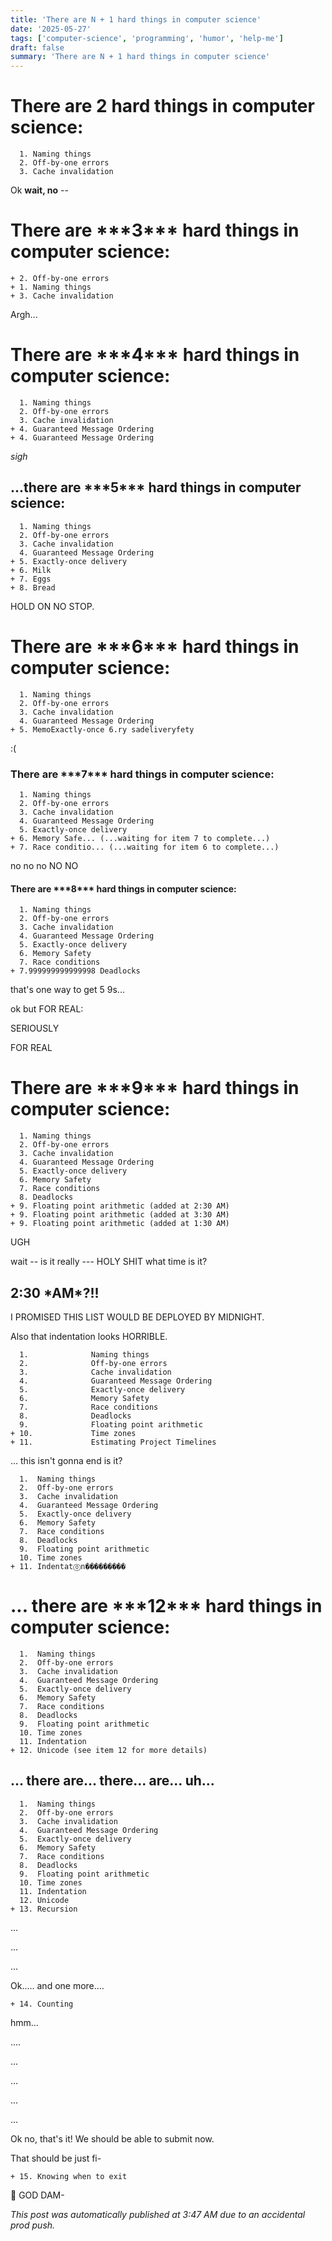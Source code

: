 ```yaml
---
title: 'There are N + 1 hard things in computer science'
date: '2025-05-27'
tags: ['computer-science', 'programming', 'humor', 'help-me']
draft: false
summary: 'There are N + 1 hard things in computer science'
---
```


<h1>There are 2 hard things in computer science:</h1>

```
  1. Naming things
  2. Off-by-one errors
  3. Cache invalidation
```

Ok **wait, no** --

<h1>There are ***3*** hard things in computer science:</h1>

```
+ 2. Off-by-one errors
+ 1. Naming things
+ 3. Cache invalidation
```

Argh...

<h1>There are ***4*** hard things in computer science:</h1>

```
  1. Naming things
  2. Off-by-one errors
  3. Cache invalidation
+ 4. Guaranteed Message Ordering
+ 4. Guaranteed Message Ordering
```

_sigh_

<h2>...there are ***5*** hard things in computer science:</h2>

```
  1. Naming things
  2. Off-by-one errors
  3. Cache invalidation
  4. Guaranteed Message Ordering
+ 5. Exactly-once delivery
+ 6. Milk
+ 7. Eggs
+ 8. Bread
```

HOLD ON NO STOP.

<h1>There are ***6*** hard things in computer science:</h1>

```
  1. Naming things
  2. Off-by-one errors
  3. Cache invalidation
  4. Guaranteed Message Ordering
+ 5. MemoExactly-once 6.ry sadeliveryfety
```

:(

<h3>There are ***7*** hard things in computer science:</h3>

```
  1. Naming things
  2. Off-by-one errors
  3. Cache invalidation
  4. Guaranteed Message Ordering
  5. Exactly-once delivery
+ 6. Memory Safe... (...waiting for item 7 to complete...)
+ 7. Race conditio... (...waiting for item 6 to complete...)
```

no no no NO NO

<h4>There are ***8*** hard things in computer science:</h4>

```
  1. Naming things
  2. Off-by-one errors
  3. Cache invalidation
  4. Guaranteed Message Ordering
  5. Exactly-once delivery
  6. Memory Safety
  7. Race conditions
+ 7.999999999999998 Deadlocks
```

that's one way to get 5 9s...

ok but FOR REAL:

SERIOUSLY

FOR REAL

<h1>There are ***9*** hard things in computer science:</h1>

```
  1. Naming things
  2. Off-by-one errors
  3. Cache invalidation
  4. Guaranteed Message Ordering
  5. Exactly-once delivery
  6. Memory Safety
  7. Race conditions
  8. Deadlocks
+ 9. Floating point arithmetic (added at 2:30 AM)
+ 9. Floating point arithmetic (added at 3:30 AM)
+ 9. Floating point arithmetic (added at 1:30 AM)
```

UGH

wait -- is it really --- HOLY SHIT what time is it?

<h2>2:30 *AM*?!!</h2>

I PROMISED THIS LIST WOULD BE DEPLOYED BY MIDNIGHT.

Also that indentation looks HORRIBLE.

```
  1.              Naming things
  2.              Off-by-one errors
  3.              Cache invalidation
  4.              Guaranteed Message Ordering
  5.              Exactly-once delivery
  6.              Memory Safety
  7.              Race conditions
  8.              Deadlocks
  9.              Floating point arithmetic
+ 10.             Time zones
+ 11.             Estimating Project Timelines
```

... this isn't gonna end is it?

```
  1.  Naming things
  2.  Off-by-one errors
  3.  Cache invalidation
  4.  Guaranteed Message Ordering
  5.  Exactly-once delivery
  6.  Memory Safety
  7.  Race conditions
  8.  Deadlocks
  9.  Floating point arithmetic
  10. Time zones
+ 11. Indentat⓪n���������
```

<h1>... there are ***12*** hard things in computer science:</h1>

```
  1.  Naming things
  2.  Off-by-one errors
  3.  Cache invalidation
  4.  Guaranteed Message Ordering
  5.  Exactly-once delivery
  6.  Memory Safety
  7.  Race conditions
  8.  Deadlocks
  9.  Floating point arithmetic
  10. Time zones
  11. Indentation
+ 12. Unicode (see item 12 for more details)
```

<h2>... there are... there... are... uh...</h2>

```
  1.  Naming things
  2.  Off-by-one errors
  3.  Cache invalidation
  4.  Guaranteed Message Ordering
  5.  Exactly-once delivery
  6.  Memory Safety
  7.  Race conditions
  8.  Deadlocks
  9.  Floating point arithmetic
  10. Time zones
  11. Indentation
  12. Unicode
+ 13. Recursion
```

...

...

...

Ok..... and one more....

```
+ 14. Counting
```

hmm...

....

...

...

...

...

Ok no, that's it! We should be able to submit now.

That should be just fi-

```
+ 15. Knowing when to exit
```

🤬 GOD DAM-

_This post was automatically published at 3:47 AM due to an accidental prod push._
